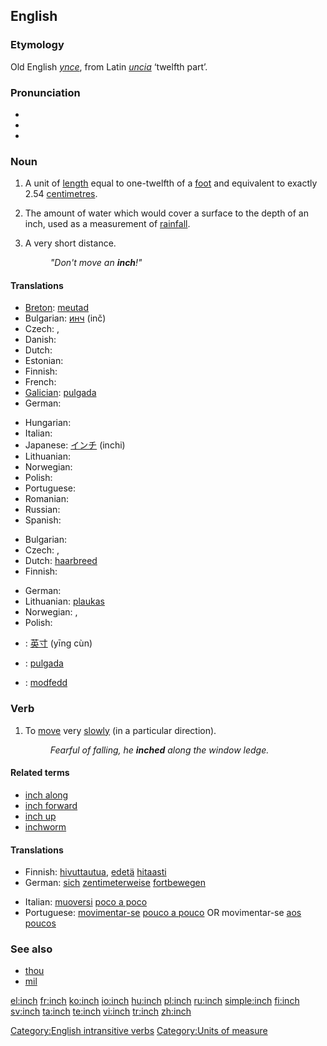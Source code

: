 ==English==

===Etymology===
Old English ''[[ynce]]'', from Latin ''[[uncia]]'' ‘twelfth part’.

===Pronunciation===
* {{IPA|/ɪntʃ/}}
* {{audio|en-us-inch.ogg|Audio (US)}}
* {{rhymes|ɪntʃ}}

===Noun===
{{en-noun|es}}

# A unit of [[length]] equal to one-twelfth of a [[foot]] and equivalent to exactly 2.54 [[centimetre]]s.
# {{meteorology}} The amount of water which would cover a surface to the depth of an inch, used as a measurement of [[rainfall]].
# {{figuratively}} A very short distance.
#: ''"Don't move an '''inch'''!"''

====Translations====
{{trans-top|a unit of length equal to one-twelfth of a foot and equivalent to exactly 2.54 centimetres}}
* [[Breton]]: [[meutad]] {{m}}
* Bulgarian: [[инч]] (inč) {{m}}
* Czech: {{t-|cs|palec|m}}, {{t|cs|coul|m}}
* Danish: {{t+|da|tomme|c}}
* Dutch: {{t+|nl|duim|m}}
* Estonian: {{t+|et|toll}}
* Finnish: {{t-|fi|tuuma}}
* French: {{t+|fr|pouce|m}}
* [[Galician]]: [[pulgada]] {{f}}
* German: {{t+|de|Zoll|n}}
{{trans-mid}}
* Hungarian: {{t+|hu|hüvelyk}}
* Italian: {{t+|it|pollice|m}}
* Japanese: [[インチ]] (inchi)
* Lithuanian: {{t-|lt|colis|m|xs=Lithuanian}}
* Norwegian: {{t-|no|tomme|m}}
* Polish: {{t+|pl|cal|m}}
* Portuguese: {{t+|pt|polegada|f}}
* Romanian: {{t-|ro|ţol|m}}
* Russian: {{t+|ru|дюйм|m|tr=djujm|sc=Cyrl}}
* Spanish: {{t+|es|pulgada|f}}
{{trans-bottom}}

{{trans-top|an unspecified but very short distance}}
* Bulgarian: {{t+|bg|милиметър|m|tr=milimetǎr|sc=Cyrl}}
* Czech: {{t-|cs|kousek|m}}, {{t|cs|kousíček|m}}
* Dutch: [[haarbreed]] {{n}}
* Finnish: {{t-|fi|tuuma}}
{{trans-mid}}
* German: {{t+|de|Zoll|n}}
* Lithuanian: [[plaukas]] {{m}}
* Norwegian: {{t-|no|tomme|m}}, {{t-|no|millimeter|m}}
* Polish: {{t+|pl|włos|m}}
{{trans-bottom}}

{{checktrans-top}}
* {{ttbc|Chinese}}: [[英寸]] (yīng cùn)
* {{ttbc|Spanish}}: [[pulgada]] {{f}}
* {{ttbc|Welsh}}: [[modfedd]]
{{checktrans-bottom}}

===Verb===
{{en-verb|inch|es}}

# {{intransitive|followed by a preposition}} To [[move]] very [[slowly]] (in a particular direction).
#: ''Fearful of falling, he '''inched''' along the window ledge.''

====Related terms====
* [[inch along]]
* [[inch forward]]
* [[inch up]]
* [[inchworm]]

====Translations====
{{trans-top|to move very slowly}}
* Finnish: [[hivuttautua]], [[edetä]] [[hitaasti]]
* German: [[sich]] [[zentimeterweise]] [[fortbewegen]]
{{trans-mid}}
* Italian: [[muoversi]] [[poco a poco]]
* Portuguese: [[movimentar-se]] [[pouco a pouco]] OR movimentar-se [[aos poucos]]
{{trans-bottom}}

===See also===
* [[thou]]
* [[mil]]

[[Category:English intransitive verbs]]
[[Category:Units of measure]]

[[el:inch]]
[[fr:inch]]
[[ko:inch]]
[[io:inch]]
[[hu:inch]]
[[pl:inch]]
[[ru:inch]]
[[simple:inch]]
[[fi:inch]]
[[sv:inch]]
[[ta:inch]]
[[te:inch]]
[[vi:inch]]
[[tr:inch]]
[[zh:inch]]